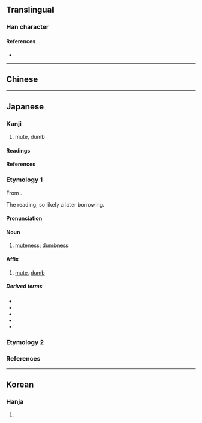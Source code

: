 {{also|啞}}
{{character info}}
==Translingual==
{{Han simplified forms|啞|唖|哑|ex=y}}

===Han character===
{{Han char|rn=30|rad=口|as=07|sn=10|four=|canj=RMLM,XRMLM|ids=⿰口亜}}

====References====
* {{Han ref|kx=0193.051|dkj=03743|dj=0413.130|hdz=10626.100|uh=5516|ud=21782}}

----

==Chinese==
{{zh-see|啞|sgs}}

----

==Japanese==
{{ja-kanji forms|唖|啞}}

===Kanji===
{{ja-kanji|grade=9|rs=口07|kyu=啞}}

# mute, dumb

====Readings====
{{ja-readings
|goon=え, やく
|kanon=あ, あく
|kun=おし-
}}

====References====
{{ja-kref
|ku=1602
|shift=88a0
|jis=3022
|euc=B0A2
|freq=''not ranked''
|nelson=939
|newnelson=795
|halpern=''not listed''
|kld=''not listed''
|heisig=2958
|tuttle=3d8.3
}}

===Etymology 1===
{{ja-kanjitab|あ|yomi=kanon}}
From {{der|ja|ltc|sort=あ|-}} {{ltc-l|啞|id=1}}.

The ''{{ll|ja|漢音|kan'on}}'' reading, so likely a later borrowing.

====Pronunciation====
{{ja-pron|あ|acc=1|acc_ref=DJR}}

====Noun====
{{ja-noun|あ}}

# [[muteness]]; [[dumbness]]

====Affix====
{{ja-pos|affix|あ}}

# [[mute]], [[dumb]]

=====Derived terms=====
{{der-top|mute, dumb}}
* {{ja-r|唖者|あしゃ|a [[mute]] person}}
* {{ja-r|唖然|あぜん|[[dumbfounded]], [[speechless]]}}
* {{ja-r|唖鈴|あれい|[[dumbbell]]}}
* {{ja-r|盲唖|もうあ|[[blind]] and [[deaf-mute]]}}
* {{ja-r|聾唖|ろうあ|[[deafness]], [[deaf-mute]]}}
{{der-bottom}}

===Etymology 2===
{{ja-see|おし}}

===References===
<references/>

----

==Korean==

===Hanja===
{{ko-hanja|hangeul=아|rv=a|mr=a}}

# {{rfdef|ko|sort=口07}}